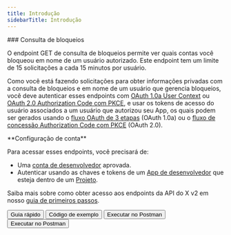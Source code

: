 ```yaml
---
title: Introdução
sidebarTitle: Introdução
---
```



<div id="blocks-lookup">
  ### Consulta de bloqueios
</div>

O endpoint GET de consulta de bloqueios permite ver quais contas você bloqueou em nome de um usuário autorizado. Este endpoint tem um limite de 15 solicitações a cada 15 minutos por usuário.

Como você está fazendo solicitações para obter informações privadas com a consulta de bloqueios e em nome de um usuário que gerencia bloqueios, você deve autenticar esses endpoints com [OAuth 1.0a User Context](/pt-BR/resources/fundamentals/authentication) ou [OAuth 2.0 Authorization Code com PKCE](pt-BR/resources/fundamentals/authentication#oauth-2-0-authorization-code-flow-with-pkce-2), e usar os tokens de acesso do usuário associados a um usuário que autorizou seu App, os quais podem ser gerados usando o [fluxo OAuth de 3 etapas](/pt-BR/resources/fundamentals/authentication#obtaining-access-tokens-using-3-legged-oauth-flow) (OAuth 1.0a) ou o [fluxo de concessão Authorization Code com PKCE](/pt-BR/resources/fundamentals/authentication#how-to-connect-to-endpoints-using-oauth-2-0-authorization-code-flow-with-pkce) (OAuth 2.0).

<Note>
  **Configuração de conta**

  Para acessar esses endpoints, você precisará de:

  - Uma [conta de desenvolvedor](https://developer.x.com/en/portal/petition/essential/basic-info) aprovada.
  - Autenticar usando as chaves e tokens de um [App de desenvolvedor](/pt-BR/resources/fundamentals/developer-apps) que esteja dentro de um [Projeto](/pt-BR/resources/fundamentals/projects).

  Saiba mais sobre como obter acesso aos endpoints da API do X v2 em nosso [guia de primeiros passos](/pt-BR/x-api/getting-started/getting-access).
</Note>

<div className="flex space-x-2">
  <Button href="/pt-BR/x-api/users/blocks/quickstart">
    Guia rápido
  </Button>

  <Button href="https://github.com/xdevplatform/Twitter-API-v2-sample-code">
    Código de exemplo
  </Button>

  <Button href="https://app.getpostman.com/run-collection/9956214-784efcda-ed4c-4491-a4c0-a26470a67400">
    Executar no Postman
  </Button>

  <Button href="https://developer.x.com/apitools/api?endpoint=/2/users/%7Bid%7D/blocking&method=get">
    Executar no Postman
  </Button>
</div>